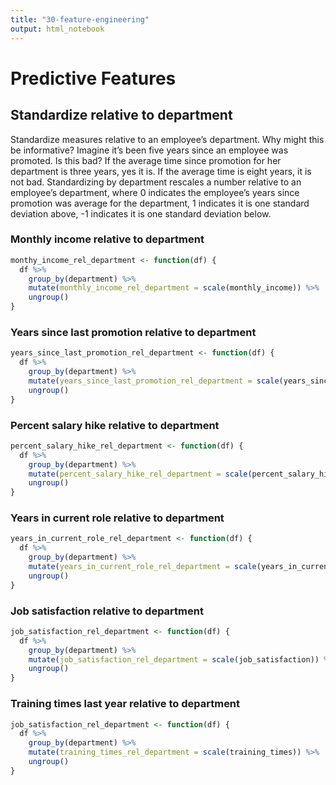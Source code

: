 ```yaml
---
title: "30-feature-engineering"
output: html_notebook
---
```


# Predictive Features

## Standardize relative to department

Standardize measures relative to an employee's department. Why might this be informative? Imagine it's been five years since an employee was promoted. Is this bad? If the average time since promotion for her department is three years, yes it is. If the average time is eight years, it is not bad. Standardizing by department rescales a number relative to an employee's department, where 0 indicates the employee's years since promotion was average for the department, 1 indicates it is one standard deviation above, -1 indicates it is one standard deviation below. 

### Monthly income relative to department
```r
monthy_income_rel_department <- function(df) {
  df %>%
    group_by(department) %>%
    mutate(monthly_income_rel_department = scale(monthly_income)) %>%
    ungroup()
} 
```

### Years since last promotion relative to department
```r
years_since_last_promotion_rel_department <- function(df) {
  df %>%
    group_by(department) %>%
    mutate(years_since_last_promotion_rel_department = scale(years_since_last_promotion)) %>%
    ungroup()
} 
```

### Percent salary hike relative to department
```r
percent_salary_hike_rel_department <- function(df) {
  df %>%
    group_by(department) %>%
    mutate(percent_salary_hike_rel_department = scale(percent_salary_hike)) %>%
    ungroup()
} 
```

### Years in current role relative to department
```r
years_in_current_role_rel_department <- function(df) {
  df %>%
    group_by(department) %>%
    mutate(years_in_current_role_rel_department = scale(years_in_current_role)) %>%
    ungroup()
} 
```


### Job satisfaction relative to department
```r
job_satisfaction_rel_department <- function(df) {
  df %>%
    group_by(department) %>%
    mutate(job_satisfaction_rel_department = scale(job_satisfaction)) %>%
    ungroup()
} 
```

### Training times last year relative to department
```r
job_satisfaction_rel_department <- function(df) {
  df %>%
    group_by(department) %>%
    mutate(training_times_rel_department = scale(training_times)) %>%
    ungroup()
} 
```

### 